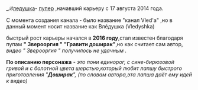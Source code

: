 {{Инфобокс_для_пуперов|сферы_творчества = rytp, musicpoop ,визуальщик|год_начала = 2014 г.|другие_ники = канал Vled'a|image3 = Дубль 6.png|ссылки = https://www.youtube.com/user/Vled55rus}}'''_ℬ'''<u>ледушка''' '''</u>- [[Пуперы|пупер]] ,начавший карьеру с 17 августа 2014 года.

С момента создания канала - было название "канал Vled'a" ,но в данный момент носит название как Влéдушка (Vledyshka)

быстрый рост карьеры начался в '''2016 году''',стал известен благодаря пупам '''" Зверооргия "''' '''"Гравити доширак"''',но как считает сам автор, ''видео " Зверооргия " получилось не удачным .''

'''По описанию персонажа''' - ''это пони единорог, с сине-бирюзовой гривой и с болотной цвета шерстью'',''который любит лапшу быстрого приготовления "'''Доширак'''", (по словам автора,эта лапша даёт ему идей к видео)''